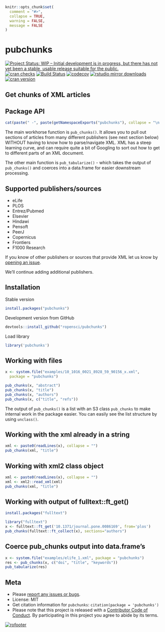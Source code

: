 ```r
knitr::opts_chunk$set(
  comment = "#>",
  collapse = TRUE,
  warning = FALSE,
  message = FALSE
)
```

pubchunks
=========

[![Project Status: WIP – Initial development is in progress, but there has not yet been a stable, usable release suitable for the public.](https://www.repostatus.org/badges/latest/wip.svg)](https://www.repostatus.org/#wip)
[![cran checks](https://cranchecks.info/badges/worst/pubchunks)](https://cranchecks.info/pkgs/pubchunks)
[![Build Status](https://api.travis-ci.org/ropensci/pubchunks.svg)](https://travis-ci.org/ropensci/pubchunks)
[![codecov](https://codecov.io/gh/ropensci/pubchunks/branch/master/graph/badge.svg)](https://codecov.io/gh/ropensci/pubchunks)
[![rstudio mirror downloads](http://cranlogs.r-pkg.org/badges/pubchunks)](https://github.com/metacran/cranlogs.app)
[![cran version](https://www.r-pkg.org/badges/version/pubchunks)](https://cran.r-project.org/package=pubchunks)

## Get chunks of XML articles


## Package API

```r
cat(paste(" -", paste(getNamespaceExports("pubchunks"), collapse = "\n - ")))
```

The main workhorse function is `pub_chunks()`. It allows you to pull out sections of articles from many different publishers (see next section below) WITHOUT having to know how to parse/navigate XML. XML has a steep learning curve, and can require quite a bit of Googling to sort out how to get to different parts of an XML document. 

The other main function is `pub_tabularize()` - which takes the output of `pub_chunks()` and coerces into a data.frame for easier downstream processing.

## Supported publishers/sources

- eLife
- PLOS
- Entrez/Pubmed
- Elsevier
- Hindawi
- Pensoft
- PeerJ
- Copernicus
- Frontiers
- F1000 Research

If you know of other publishers or sources that provide XML let us know by [opening an issue](https://github.com/ropensci/pubchunks/issues).

We'll continue adding additional publishers.


## Installation

Stable version

```r
install.packages("pubchunks")
```

Development version from GitHub

```r
devtools::install_github("ropensci/pubchunks")
```

Load library

```r
library('pubchunks')
```

## Working with files

```r
x <- system.file("examples/10_1016_0021_8928_59_90156_x.xml", 
  package = "pubchunks")
```

```r
pub_chunks(x, "abstract")
pub_chunks(x, "title")
pub_chunks(x, "authors")
pub_chunks(x, c("title", "refs"))
```

The output of `pub_chunks()` is a list with an S3 class `pub_chunks` to make 
internal work in the package easier. You can easily see the list structure 
by using `unclass()`.

## Working with the xml already in a string

```r
xml <- paste0(readLines(x), collapse = "")
pub_chunks(xml, "title")
```

## Working with xml2 class object

```r
xml <- paste0(readLines(x), collapse = "")
xml <- xml2::read_xml(xml)
pub_chunks(xml, "title")
```

## Working with output of fulltext::ft_get()

```r
install.packages("fulltext")
```

```r
library("fulltext")
x <- fulltext::ft_get('10.1371/journal.pone.0086169', from='plos')
pub_chunks(fulltext::ft_collect(x), sections="authors")
```

## Coerce pub_chunks output into data.frame's

```r
x <- system.file("examples/elife_1.xml", package = "pubchunks")
res <- pub_chunks(x, c("doi", "title", "keywords"))
pub_tabularize(res)
```


## Meta

* Please [report any issues or bugs](https://github.com/ropensci/pubchunks/issues).
* License: MIT
* Get citation information for `pubchunks`: `citation(package = 'pubchunks')`
* Please note that this project is released with a [Contributor Code of Conduct](CODE_OF_CONDUCT.md). By participating in this project you agree to abide by its terms.

[![rofooter](https://ropensci.org/public_images/github_footer.png)](https://ropensci.org)
